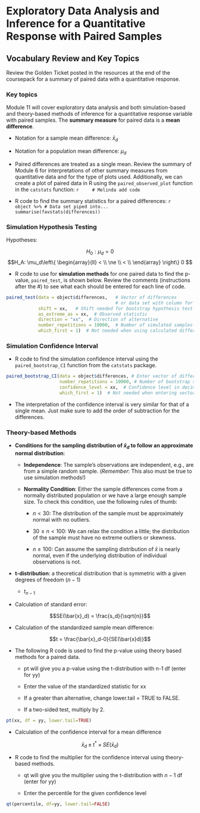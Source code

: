 # Exploratory Data Analysis and Inference for a Quantitative Response with Paired Samples

## Vocabulary Review and Key Topics

Review the Golden Ticket posted in the resources at the end of the coursepack for a summary of paired data with a quantitative response.

### Key topics

Module 11 will cover exploratory data analysis and both simulation-based and theory-based methods of inference for a quantitative response variable with paired samples. The **summary measure** for paired data is a **mean difference**. 

* Notation for a sample mean difference: $\bar{x}_d$

* Notation for a population mean difference: $\mu_d$

* Paired differences are treated as a single mean.  Review the summary of Module 6 for interpretations of other summary measures from quantitative data and for the type of plots used. Additionally, we can create a plot of paired data in R using the `paired_observed_plot` function in the `catstats` function:
    ```r
    # Melinda add code
    ```

* R code to find the summary statistics for a paired differences:
    ```r
    object %>% # Data set piped into...
        summarise(favstats(differences))
    ```

### Simulation Hypothesis Testing {-}

Hypotheses:

$$H_0: \mu_d = 0$$
$$H_A: \mu_d\left\{
\begin{array}{ll}
< \\
\ne \\
< \\
\end{array}
\right\}
0 $$

* R code to use for **simulation methods** for one paired data to find the p-value, `paired_test`, is shown below. Review the comments (instructions after the #) to see what each should be entered for each line of code.

```r
paired_test(data = object$differences,   # Vector of differences 
                                         # or data set with column for each group
            shift = xx,   # Shift needed for bootstrap hypothesis test
            as_extreme_as = xx,  # Observed statistic
            direction = "xx",  # Direction of alternative
            number_repetitions = 10000,  # Number of simulated samples for null distribution
            which_first = 1)  # Not needed when using calculated differences
```

### Simulation Confidence Interval {-}

* R code to find the simulation confidence interval using the `paired_bootstrap_CI` function from the `catstats` package.

```r
paired_bootstrap_CI(data = object$differences, # Enter vector of differences
                    number_repetitions = 10000, # Number of bootstrap samples for CI
                    confidence_level = xx,  # Confidence level in decimal form
                    which_first = 1)  # Not needed when entering vector of differences
```

* The interpretation of the confidence interval is very similar for that of a single mean. Just make sure to add the order of subtraction for the differences.


### Theory-based Methods {-}

* **Conditions for the sampling distribution of $\bar{x}_d$ to follow an approximate normal distribution**:

    * **Independence**: The sample’s observations are independent, e.g., are from a simple random sample. (*Remember*: This also must be true to use simulation methods!)

     * **Normality Condition**: Either the sample differences come from a normally distributed population or we have a large enough sample size.  To check this condition, use the following rules of thumb:
     
         - $n < 30$: The distribution of the sample must be approximately normal with no outliers.
         
         - $30 \le n < 100$: We can relax the condition a little; the distribution of the sample must have no extreme outliers or skewness.
         
         - $n \ge 100$: Can assume the sampling distribution of $\bar{x}$ is nearly normal, even if the underlying distribution of individual observations is not.
         
* **t-distribution**: a theoretical distribution that is symmetric with a given degrees of freedom ($n-1$)

    * $t_{n-1}$

* Calculation of standard error:

$$SE(\bar{x}_d) = \frac{s_d}{\sqrt{n}}$$

* Calculation of the standardized sample mean difference:

$$t = \frac{\bar{x}_d-0}{SE(\bar{x}d)}$$

* The following R code is used to find the p-value using theory based methods for a paired data.

    * pt will give you a p-value using the t-distribution with n-1 df (enter for yy)
    
    * Enter the value of the standardized statistic for xx

    * If a greater than alternative, change lower.tail = TRUE to FALSE.
    
    * If a two-sided test, multiply by 2.
    
```r
pt(xx, df = yy, lower.tail=TRUE)
```

* Calculation of the confidence interval for a mean difference

$$\bar{x}_d\pm t^*\times SE(\bar{x}_d)$$

* R code to find the multiplier for the confidence interval using theory-based methods.

   - qt will give you the multiplier using the t-distribution with $n-1$ df (enter for yy)
    
   - Enter the percentile for the given confidence level

```r
qt(percentile, df=yy, lower.tail=FALSE)
```

\newpage
